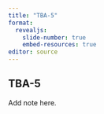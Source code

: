 ```yaml
---
title: "TBA-5"
format: 
  revealjs:
    slide-number: true
    embed-resources: true
editor: source
---
```


## TBA-5

::: notes

Add note here.

::::
